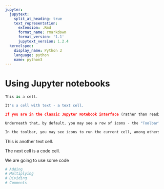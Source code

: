```yaml
---
jupyter:
  jupytext:
    split_at_heading: true
    text_representation:
      extension: .Rmd
      format_name: rmarkdown
      format_version: '1.1'
      jupytext_version: 1.2.4
  kernelspec:
    display_name: Python 3
    language: python
    name: python3
---
```


# Using Jupyter notebooks

```python
This is a cell.

It's a cell with text - a text cell.

If you are in the classic Jupyter Notebook interface (rather than reading this in the textbook), you will see the Jupyter Menu near the top of the page, with headings "File", "Edit" and so on.

Underneath that, by default, you may see a row of icons - the "Toolbar".

In the toolbar, you may see icons to run the current cell, among others.
```

This is another text cell.

The next cell is a code cell.

We are going to use some code 

```python
# Adding
# Multiplying
# Dividing
# Comments
```
